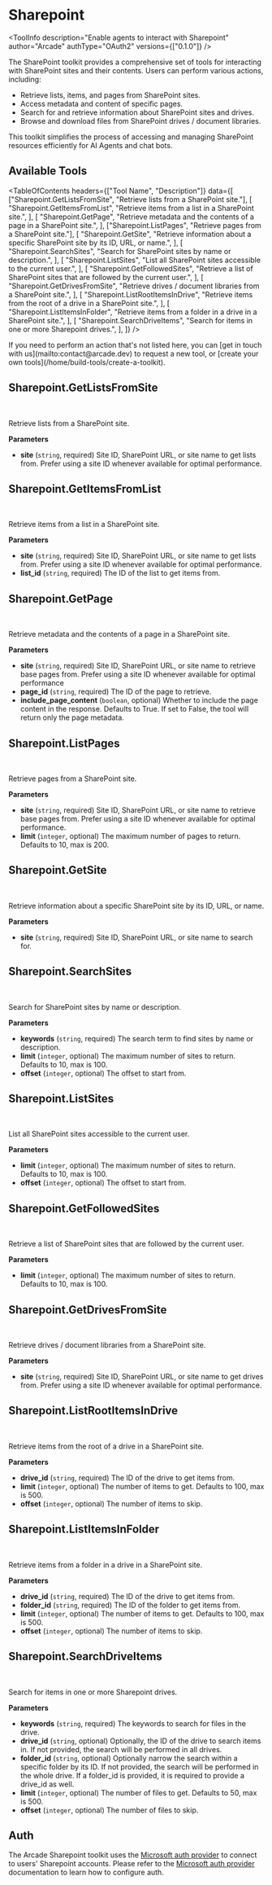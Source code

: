 # Sharepoint


<ToolInfo
  description="Enable agents to interact with Sharepoint"
  author="Arcade"
  authType="OAuth2"
  versions={["0.1.0"]}
/>

<Badges repo="arcadeai/arcade_sharepoint" />

The SharePoint toolkit provides a comprehensive set of tools for interacting with SharePoint sites and their contents. Users can perform various actions, including:

- Retrieve lists, items, and pages from SharePoint sites.
- Access metadata and content of specific pages.
- Search for and retrieve information about SharePoint sites and drives.
- Browse and download files from SharePoint drives / document libraries.

This toolkit simplifies the process of accessing and managing SharePoint resources efficiently for AI Agents and chat bots.

## Available Tools

<TableOfContents
  headers={["Tool Name", "Description"]}
  data={[
    ["Sharepoint.GetListsFromSite", "Retrieve lists from a SharePoint site."],
    [
      "Sharepoint.GetItemsFromList",
      "Retrieve items from a list in a SharePoint site.",
    ],
    [
      "Sharepoint.GetPage",
      "Retrieve metadata and the contents of a page in a SharePoint site.",
    ],
    ["Sharepoint.ListPages", "Retrieve pages from a SharePoint site."],
    [
      "Sharepoint.GetSite",
      "Retrieve information about a specific SharePoint site by its ID, URL, or name.",
    ],
    [
      "Sharepoint.SearchSites",
      "Search for SharePoint sites by name or description.",
    ],
    [
      "Sharepoint.ListSites",
      "List all SharePoint sites accessible to the current user.",
    ],
    [
      "Sharepoint.GetFollowedSites",
      "Retrieve a list of SharePoint sites that are followed by the current user.",
    ],
    [
      "Sharepoint.GetDrivesFromSite",
      "Retrieve drives / document libraries from a SharePoint site.",
    ],
    [
      "Sharepoint.ListRootItemsInDrive",
      "Retrieve items from the root of a drive in a SharePoint site.",
    ],
    [
      "Sharepoint.ListItemsInFolder",
      "Retrieve items from a folder in a drive in a SharePoint site.",
    ],
    [
      "Sharepoint.SearchDriveItems",
      "Search for items in one or more Sharepoint drives.",
    ],
  ]}
/>

<Callout>
  If you need to perform an action that's not listed here, you can [get in touch
  with us](mailto:contact@arcade.dev) to request a new tool, or [create your own
  tools](/home/build-tools/create-a-toolkit).
</Callout>

## Sharepoint.GetListsFromSite

<br />
<TabbedCodeBlock
  tabs={[
    {
      label: "Call the Tool Directly",
      content: {
        Python: [
          "/examples/integrations/mcp-servers/sharepoint/get_lists_from_site_example_call_tool.py",
        ],
        JavaScript: [
          "/examples/integrations/mcp-servers/sharepoint/get_lists_from_site_example_call_tool.js",
        ],
      },
    },
  ]}
/>

Retrieve lists from a SharePoint site.

**Parameters**

- **site** (`string`, required) Site ID, SharePoint URL, or site name to get lists from. Prefer using a site ID whenever available for optimal performance.

## Sharepoint.GetItemsFromList

<br />
<TabbedCodeBlock
  tabs={[
    {
      label: "Call the Tool Directly",
      content: {
        Python: [
          "/examples/integrations/mcp-servers/sharepoint/get_items_from_list_example_call_tool.py",
        ],
        JavaScript: [
          "/examples/integrations/mcp-servers/sharepoint/get_items_from_list_example_call_tool.js",
        ],
      },
    },
  ]}
/>

Retrieve items from a list in a SharePoint site.

**Parameters**

- **site** (`string`, required) Site ID, SharePoint URL, or site name to get lists from. Prefer using a site ID whenever available for optimal performance.
- **list_id** (`string`, required) The ID of the list to get items from.

## Sharepoint.GetPage

<br />
<TabbedCodeBlock
  tabs={[
    {
      label: "Call the Tool Directly",
      content: {
        Python: [
          "/examples/integrations/mcp-servers/sharepoint/get_page_example_call_tool.py",
        ],
        JavaScript: [
          "/examples/integrations/mcp-servers/sharepoint/get_page_example_call_tool.js",
        ],
      },
    },
  ]}
/>

Retrieve metadata and the contents of a page in a SharePoint site.

**Parameters**

- **site** (`string`, required) Site ID, SharePoint URL, or site name to retrieve base pages from. Prefer using a site ID whenever available for optimal performance
- **page_id** (`string`, required) The ID of the page to retrieve.
- **include_page_content** (`boolean`, optional) Whether to include the page content in the response. Defaults to True. If set to False, the tool will return only the page metadata.

## Sharepoint.ListPages

<br />
<TabbedCodeBlock
  tabs={[
    {
      label: "Call the Tool Directly",
      content: {
        Python: [
          "/examples/integrations/mcp-servers/sharepoint/list_pages_example_call_tool.py",
        ],
        JavaScript: [
          "/examples/integrations/mcp-servers/sharepoint/list_pages_example_call_tool.js",
        ],
      },
    },
  ]}
/>

Retrieve pages from a SharePoint site.

**Parameters**

- **site** (`string`, required) Site ID, SharePoint URL, or site name to retrieve base pages from. Prefer using a site ID whenever available for optimal performance.
- **limit** (`integer`, optional) The maximum number of pages to return. Defaults to 10, max is 200.

## Sharepoint.GetSite

<br />
<TabbedCodeBlock
  tabs={[
    {
      label: "Call the Tool Directly",
      content: {
        Python: [
          "/examples/integrations/mcp-servers/sharepoint/get_site_example_call_tool.py",
        ],
        JavaScript: [
          "/examples/integrations/mcp-servers/sharepoint/get_site_example_call_tool.js",
        ],
      },
    },
  ]}
/>

Retrieve information about a specific SharePoint site by its ID, URL, or name.

**Parameters**

- **site** (`string`, required) Site ID, SharePoint URL, or site name to search for.

## Sharepoint.SearchSites

<br />
<TabbedCodeBlock
  tabs={[
    {
      label: "Call the Tool Directly",
      content: {
        Python: [
          "/examples/integrations/mcp-servers/sharepoint/search_sites_example_call_tool.py",
        ],
        JavaScript: [
          "/examples/integrations/mcp-servers/sharepoint/search_sites_example_call_tool.js",
        ],
      },
    },
  ]}
/>

Search for SharePoint sites by name or description.

**Parameters**

- **keywords** (`string`, required) The search term to find sites by name or description.
- **limit** (`integer`, optional) The maximum number of sites to return. Defaults to 10, max is 100.
- **offset** (`integer`, optional) The offset to start from.

## Sharepoint.ListSites

<br />
<TabbedCodeBlock
  tabs={[
    {
      label: "Call the Tool Directly",
      content: {
        Python: [
          "/examples/integrations/mcp-servers/sharepoint/list_sites_example_call_tool.py",
        ],
        JavaScript: [
          "/examples/integrations/mcp-servers/sharepoint/list_sites_example_call_tool.js",
        ],
      },
    },
  ]}
/>

List all SharePoint sites accessible to the current user.

**Parameters**

- **limit** (`integer`, optional) The maximum number of sites to return. Defaults to 10, max is 100.
- **offset** (`integer`, optional) The offset to start from.

## Sharepoint.GetFollowedSites

<br />
<TabbedCodeBlock
  tabs={[
    {
      label: "Call the Tool Directly",
      content: {
        Python: [
          "/examples/integrations/mcp-servers/sharepoint/get_followed_sites_example_call_tool.py",
        ],
        JavaScript: [
          "/examples/integrations/mcp-servers/sharepoint/get_followed_sites_example_call_tool.js",
        ],
      },
    },
  ]}
/>

Retrieve a list of SharePoint sites that are followed by the current user.

**Parameters**

- **limit** (`integer`, optional) The maximum number of sites to return. Defaults to 10, max is 100.

## Sharepoint.GetDrivesFromSite

<br />
<TabbedCodeBlock
  tabs={[
    {
      label: "Call the Tool Directly",
      content: {
        Python: [
          "/examples/integrations/mcp-servers/sharepoint/get_drives_from_site_example_call_tool.py",
        ],
        JavaScript: [
          "/examples/integrations/mcp-servers/sharepoint/get_drives_from_site_example_call_tool.js",
        ],
      },
    },
  ]}
/>

Retrieve drives / document libraries from a SharePoint site.

**Parameters**

- **site** (`string`, required) Site ID, SharePoint URL, or site name to get drives from. Prefer using a site ID whenever available for optimal performance.

## Sharepoint.ListRootItemsInDrive

<br />
<TabbedCodeBlock
  tabs={[
    {
      label: "Call the Tool Directly",
      content: {
        Python: [
          "/examples/integrations/mcp-servers/sharepoint/list_root_items_in_drive_example_call_tool.py",
        ],
        JavaScript: [
          "/examples/integrations/mcp-servers/sharepoint/list_root_items_in_drive_example_call_tool.js",
        ],
      },
    },
  ]}
/>

Retrieve items from the root of a drive in a SharePoint site.

**Parameters**

- **drive_id** (`string`, required) The ID of the drive to get items from.
- **limit** (`integer`, optional) The number of items to get. Defaults to 100, max is 500.
- **offset** (`integer`, optional) The number of items to skip.

## Sharepoint.ListItemsInFolder

<br />
<TabbedCodeBlock
  tabs={[
    {
      label: "Call the Tool Directly",
      content: {
        Python: [
          "/examples/integrations/mcp-servers/sharepoint/list_items_in_folder_example_call_tool.py",
        ],
        JavaScript: [
          "/examples/integrations/mcp-servers/sharepoint/list_items_in_folder_example_call_tool.js",
        ],
      },
    },
  ]}
/>

Retrieve items from a folder in a drive in a SharePoint site.

**Parameters**

- **drive_id** (`string`, required) The ID of the drive to get items from.
- **folder_id** (`string`, required) The ID of the folder to get items from.
- **limit** (`integer`, optional) The number of items to get. Defaults to 100, max is 500.
- **offset** (`integer`, optional) The number of items to skip.

## Sharepoint.SearchDriveItems

<br />
<TabbedCodeBlock
  tabs={[
    {
      label: "Call the Tool Directly",
      content: {
        Python: [
          "/examples/integrations/mcp-servers/sharepoint/search_drive_items_example_call_tool.py",
        ],
        JavaScript: [
          "/examples/integrations/mcp-servers/sharepoint/search_drive_items_example_call_tool.js",
        ],
      },
    },
  ]}
/>

Search for items in one or more Sharepoint drives.

**Parameters**

- **keywords** (`string`, required) The keywords to search for files in the drive.
- **drive_id** (`string`, optional) Optionally, the ID of the drive to search items in. If not provided, the search will be performed in all drives.
- **folder_id** (`string`, optional) Optionally narrow the search within a specific folder by its ID. If not provided, the search will be performed in the whole drive. If a folder_id is provided, it is required to provide a drive_id as well.
- **limit** (`integer`, optional) The number of files to get. Defaults to 50, max is 500.
- **offset** (`integer`, optional) The number of files to skip.

## Auth

The Arcade Sharepoint toolkit uses the [Microsoft auth provider](/home/auth-providers/microsoft) to connect to users' Sharepoint accounts. Please refer to the [Microsoft auth provider](/home/auth-providers/microsoft) documentation to learn how to configure auth.

<ToolFooter pipPackageName="arcade_sharepoint" />
